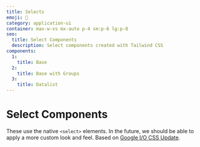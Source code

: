 ```yaml
---
title: Selects
emoji: 📣
category: application-ui
container: max-w-xs mx-auto p-4 sm:p-6 lg:p-8
seo:
  title: Select Components
  description: Select components created with Tailwind CSS
components:
  1:
    title: Base
  2:
    title: Base with Groups
  3:
    title: Datalist
---
```


# Select Components

These use the native `<select>` elements. In the future, we should be able to apply a more custom look and feel. Based on [Google I/O CSS Update](https://developer.chrome.com/blog/whats-new-css-ui-2023/#selectmenu).

<CollectionList
  componentsData={componentsData}
  componentContainer={componentContainer}
/>
